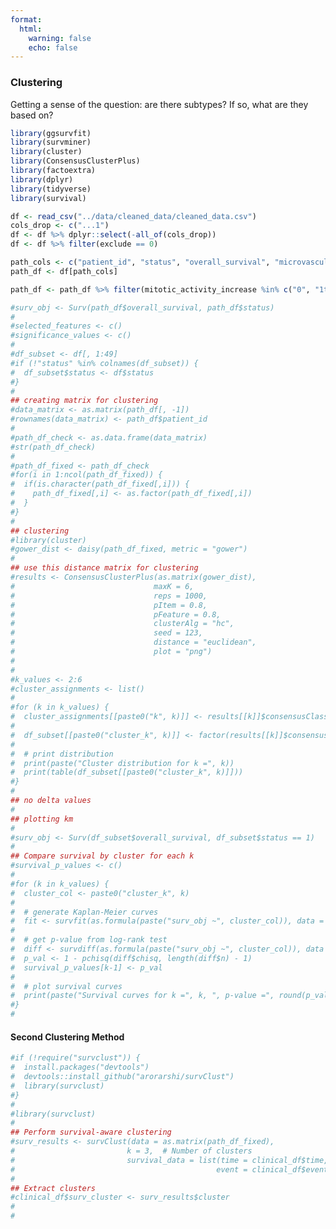 ```yaml
---
format:
  html: 
    warning: false 
    echo: false 
---
```


### Clustering

Getting a sense of the question: are there subtypes? If so, what are they based on? 

```r
library(ggsurvfit)
library(survminer)
library(cluster)
library(ConsensusClusterPlus)
library(factoextra)
library(dplyr)
library(tidyverse)
library(survival)

df <- read_csv("../data/cleaned_data/cleaned_data.csv")
cols_drop <- c("...1")
df <- df %>% dplyr::select(-all_of(cols_drop))
df <- df %>% filter(exclude == 0)

path_cols <- c("patient_id", "status", "overall_survival", "microvascular_proliferation", "mp_early", "mp_focal", "necrosis", "chromosomal710", "EGFR_amplification", "TERT_promoter", "pTERT_variant", "MGMT_methylation", "Ki67_LI", "ATRX", "mitotic_activity_increase", "caris", "dna_profile")
path_df <- df[path_cols]

path_df <- path_df %>% filter(mitotic_activity_increase %in% c("0", "1to5", "6to10", ">10"))
```

```r
#surv_obj <- Surv(path_df$overall_survival, path_df$status)
#
#selected_features <- c()
#significance_values <- c()
#
#df_subset <- df[, 1:49]
#if (!"status" %in% colnames(df_subset)) {
#  df_subset$status <- df$status
#}
#
## creating matrix for clustering
#data_matrix <- as.matrix(path_df[, -1])
#rownames(data_matrix) <- path_df$patient_id
#
#path_df_check <- as.data.frame(data_matrix)
#str(path_df_check)
#
#path_df_fixed <- path_df_check
#for(i in 1:ncol(path_df_fixed)) {
#  if(is.character(path_df_fixed[,i])) {
#    path_df_fixed[,i] <- as.factor(path_df_fixed[,i])
#  }
#}
#
## clustering
#library(cluster)
#gower_dist <- daisy(path_df_fixed, metric = "gower")
#
## use this distance matrix for clustering
#results <- ConsensusClusterPlus(as.matrix(gower_dist),
#                               maxK = 6,
#                               reps = 1000,
#                               pItem = 0.8,
#                               pFeature = 0.8,
#                               clusterAlg = "hc", 
#                               seed = 123,
#                               distance = "euclidean",
#                               plot = "png")
#
#
#k_values <- 2:6
#cluster_assignments <- list()
#
#for (k in k_values) {
#  cluster_assignments[[paste0("k", k)]] <- results[[k]]$consensusClass
#  
#  df_subset[[paste0("cluster_k", k)]] <- factor(results[[k]]$consensusClass[match(df_subset$patient_id, #rownames(data_matrix))])
#  
#  # print distribution
#  print(paste("Cluster distribution for k =", k))
#  print(table(df_subset[[paste0("cluster_k", k)]]))
#}
#
## no delta values
#
## plotting km 
#
#surv_obj <- Surv(df_subset$overall_survival, df_subset$status == 1)
#
## Compare survival by cluster for each k
#survival_p_values <- c()
#
#for (k in k_values) {
#  cluster_col <- paste0("cluster_k", k)
#  
#  # generate Kaplan-Meier curves
#  fit <- survfit(as.formula(paste("surv_obj ~", cluster_col)), data = df_subset)
#  
#  # get p-value from log-rank test
#  diff <- survdiff(as.formula(paste("surv_obj ~", cluster_col)), data = df_subset)
#  p_val <- 1 - pchisq(diff$chisq, length(diff$n) - 1)
#  survival_p_values[k-1] <- p_val
#  
#  # plot survival curves
#  print(paste("Survival curves for k =", k, ", p-value =", round(p_val, 4)))
#}
#  
```

#### Second Clustering Method

```r
#if (!require("survclust")) {
#  install.packages("devtools")
#  devtools::install_github("arorarshi/survClust")
#  library(survclust)
#}
#
#library(survclust)
#
## Perform survival-aware clustering
#surv_results <- survClust(data = as.matrix(path_df_fixed),
#                         k = 3,  # Number of clusters
#                         survival_data = list(time = clinical_df$time, 
#                                             event = clinical_df$event))
#
## Extract clusters
#clinical_df$surv_cluster <- surv_results$cluster
#
#
```